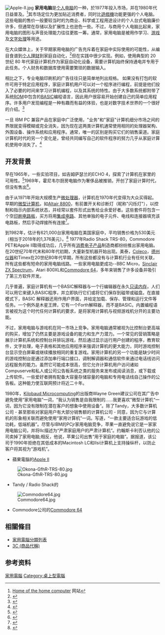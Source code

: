 {{expand|time=2016-11-01T04:41:05+00:00}}
[[Image:Apple-II.jpg|thumb]]
'''家用电脑'''是[[个人电脑|个人电脑]]的一种，於1977年投入市场，并在1980年代日益普及。<ref>[http://www.homecomputer.de/ Home of the home computer] {{Wayback|url=http://www.homecomputer.de/ |date=20100627094804 }}网站</ref>其市场定位为更加贴近消费者，同时比[[電子遊戲機|遊戲機]]功能更强的个人电脑。这些电脑的售价一般要较当时的为商业、科学或工程用途设计的个人台式电脑廉价许多，但通常在存储以及扩展性上也逊色一些。不过，与商用个人电脑比起来，家用电脑的图形与声音处理能力往往更胜一筹。通常，家用电脑是被用作学习、[[电子游戏|游戏]]及[[文字处理|文字处理]]等用途。

在大众媒体上，关于早期家用电脑的广告充斥着在家庭中实际使用的可能性，从编目食谱到[[个人理财|个人理财]]到家庭自动化，<ref>{{Cite web|title=Old Computer Ads|url=http://thingy.com/haj/old-computer-ads.html|accessdate=|author=|date=|format=|publisher=|language=en|archive-date=2019-08-09|archive-url=https://web.archive.org/web/20190809094719/http://thingy.com/haj/old-computer-ads.html|dead-url=no}}</ref>但在实践中很少实现。例如，使用典型的 20 世纪 80 年代家庭计算机作为家庭自动化设备，需要计算机始终保持通电并专用于此任务。个人财务和数据库使用需要繁琐的数据输入。

相比之下，专业电脑印刷机的广告往往只是简单地列出规格。 如果没有打包的软件可用于特定应用程序，家庭计算机用户可以对一个程序进行编程，前提是他们投入了必要的时间来学习计算机编程，以及其系统的特性。由于大多数系统都附带了系统[[唯讀記憶體|ROM]]中包含的[[BASIC|BASIC]]编程语言，因此用户很容易开始创建自己的简单应用程序。许多用户发现编程是一种有趣而有益的体验，也是对数字技术世界的一个很好的介绍。<ref>{{Cite news|url=http://edition.cnn.com/2007/US/12/08/commodore.feedback.irpt/index.html|title=CNN.com readers recall the life-changing Commodore 64|author=|date=|work=|publisher=CNN|accessdate=|language=|format=|archive-date=2019-08-22|archive-url=https://web.archive.org/web/20190822014604/http://edition.cnn.com/2007/US/12/08/commodore.feedback.irpt/index.html|dead-url=no}}</ref>

一旦 IBM PC 兼容产品在家庭中广泛使用，"业务"和"家庭"计算机细分市场之间的界限就变得模糊或完全消失，因为现在这两类计算机通常使用相同的处理器架构、外围设备、操作系统和应用程序。通常，唯一的区别是购买它们的销售渠道。家庭计算机时代的另一个变化是，曾经共同编写自己的软件程序的努力几乎从家庭计算机使用中消失了。<ref>{{Cite web|title=Personal Computer Market Share 1975-2005|url=https://web.archive.org/web/20120606052317/http://jeremyreimer.com/postman/node/329|accessdate=|author=|date=2009-11-02|format=|publisher=|language=en}}</ref>

== 开发背景 ==
早在1965年，一些实验项目，如吉姆萨瑟兰的ECHO 4，探索了计算机在家里的可用性。<ref>{{Cite web|title=Good stuff for serious developers|url=http://www.drdobbs.com|accessdate=|author=|date=|format=|publisher=|language=en|archive-date=2020-10-04|archive-url=https://web.archive.org/web/20201004223044/https://www.drdobbs.com/|dead-url=no}}</ref>1969年，霍尼韦尔厨房电脑作为奢侈品被推销，开创了家庭计算时代，但没有售出<ref>{{Cite web|title=The Curious Case of the Kitchen Computer: Products and Non-Products in Design History|url=https://academic.oup.com/jdh/article-abstract/23/2/163/346944?redirectedFrom=PDF|accessdate=|author=Paul Atkinson|date=2010-06-01|format=|publisher=|language=en|archive-date=2020-01-10|archive-url=https://web.archive.org/web/20200110203429/https://academic.oup.com/jdh/article-abstract/23/2/163/346944?redirectedFrom=PDF|dead-url=no}}</ref>。

由于从1971年开始大规模生产[[微处理器|微处理器]]，计算机在1970年代变得为大众买得起。早期的[[微型计算机|微型计算机]]，如[[Altair_8800|Altair 8800]]，有前置开关和诊断灯（昵称"闪烁灯"），以控制和指示内部系统状态，并经常以套件形式出售给业余爱好者。这些套件将包含一个空[[印刷电路板|印刷电路板]]，买方将用[[集成电路|集成电路]]、其他单独的电子元件、电线和连接器填充该电路板，然后手动焊接所有连接<ref>{{Cite web|title=Ed Roberts interview|url=http://www.virtualaltair.com/virtualaltair.com/mits0011.asp|accessdate=|author=David Greelish|date=|format=|publisher=|language=en|archive-url=https://web.archive.org/web/20071011045729/http://virtualaltair.com/virtualaltair.com/mits0011.asp|archive-date=2007-10-11|dead-url=yes}}</ref>。

到1982年，估计有621,000台家用电脑在美国家庭中，平均销售价格为530美元（相当于2018年的1,376美元）。<ref>{{Cite web|title=Byte Magazine|url=https://archive.org/stream/byte-magazine-1983-01/1983_01_BYTE_08-01_Looking_Ahead#page/n175/mode/2up|accessdate=|author=|date=|format=|publisher=|language=英语}}</ref> 1977年Radio Shack TRS-80，Commodore PET和Apple II取得成功后，几乎所有[[消費電子產品|消费电子产品]]制造商都纷纷推出家用电脑。在20世纪70年代末和80年代初期，大量新型机器开始出现。美泰，[[Coleco_Adam|Coleco]]，[[德州仪器|德州仪器]]和Timex在20世纪80年代早期，所有这些都没有与计算机行业有任何关联，所有这些都有短命的家用电脑线路。一些家用电脑更成功--BBC Micro，[[Sinclair_ZX_Spectrum|Sinclair ZX Spectrum]]，Atari 800XL和[[康懋達64|Commodore 64]]，多年来销售了许多设备并吸引了第三方软件开发。

几乎普遍，家庭计算机有一个BASIC解释器与一个行编辑器在永久[[唯讀記憶體|只读内存]]，人们可以用它来键入BASIC程序，并立即执行它们或将它们保存到磁带或磁盘。在直接模式下，BASIC 解释器还用作用户界面，并给定加载、保存、管理和运行文件等任务。一个例外是木星王牌，它有一个Forth解释器，而不是BASIC。内置编程语言被视为这个时代任何计算机的要求，是将家用计算机与视频游戏机分开的主要功能。

不过，家用电脑与游戏机在同一市场上竞争。家用电脑通常被视为比控制台更高端的购买，增加了仍然主要是游戏设备的能力和生产力潜力。一个常见的营销策略是展示计算机系统和控制台并排玩游戏，然后通过显示运行用户创建的程序，教育软件，文字处理，电子表格和其他应用程序来强调计算机的更大能力，同时游戏控制台显示空白屏幕或继续播放相同的重复游戏。家用计算机的另一个功能是缺少时间的游戏控制台是通过添加串行端口接口，调制解调器和通信软件来通过电话线访问远程服务的能力。虽然它可能成本很高，但它允许计算机用户访问诸如Compuserve和私人或公司公告板系统之类的服务来发布或阅读消息，或下载或上传软件。一些爱好者拥有配备大容量存储容量的电脑和专用电话线自己操作的公告板。这种能力使互联网预计将近二十年。

1980年，[[Kilobaud_Microcomputing|Kilobaud Microcomputing]]的出版商Wayne Green建议公司在其广告中避免使用“家用电脑”一词，“我认为销售是自我限制的......我更喜欢”微型计算机“一词，因为它没有限制在潜在客户的想象中使用设备“。除了Tandy，大多数计算机公司 - 甚至那些对家庭用户有大部分销售额的计算机公司 - 同意，因为它与计算机的形象相关联而避免使用“家用计算机”一词。写道，“一款主要适合玩游戏的低功耗，低端机器”。尽管与IBM的PCjr家用电脑竞争，苹果一直避免说它是一家家用电脑公司，并将IIc描述为“严肃家庭用户的严肃计算机”。约翰斯卡利否认他的公司卖掉了家用电脑;相反，他说，苹果公司出售“用于家庭的电脑”。据报道，该公司于1990年拒绝在其低成本的Macintosh LC和IIsi计算机上支持操纵杆，以防止客户将其视为“游戏机”。

* 蘋果電腦的[[Apple_II|Apple II]]

[[File:Okona-GfhR-TRS-80.jpg|thumb]]
* Tandy / Radio Shack的{{link-en|TRS-80|TRS-80}}

[[Image:Commodore64.jpg|thumb]]
* Commodore公司的[[Commodore_64|Commodore 64]]

==相關條目==
*[[家用電腦分類列表|家用電腦分類列表]]
*[[3C_(商品代稱)|3C (商品代稱)]]

== 参考资料 ==
{{reflist|2}}

{{Computer sizes}}


[[Category:家用電腦|]]
[[Category:桌上型電腦|Category:桌上型電腦]]